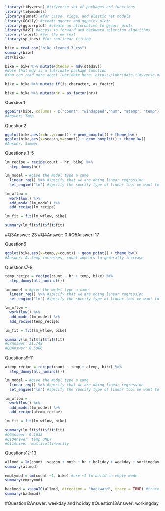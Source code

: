```{r}
library(tidyverse) #tidyverse set of packages and functions
library(tidymodels)
library(glmnet) #for Lasso, ridge, and elastic net models 
library(GGally) #create ggcorr and ggpairs plots
library(ggcorrplot) #create an alternative to ggcorr plots
library(MASS) #access to forward and backward selection algorithms
library(lmtest) #for the dw test
library(splines) #for nonlinear fitting
```

```{r}
bike = read_csv("bike_cleaned-3.csv")
summary(bike)
str(bike)
```

```{r}
bike = bike %>% mutate(dteday = mdy(dteday))
#Note that mdy is a lubridate package function
#You can read more about lubridate here: https://lubridate.tidyverse.org/

bike = bike %>% mutate_if(is.character, as_factor)

bike = bike %>% mutate(hr = as_factor(hr))

```

Question1
```{r}
ggpairs(bike, columns = c("count", "windspeed","hum", "atemp", "temp"))
#Answer: Temp
```

Question2
```{r}
ggplot(bike,aes(x=hr,y=count)) + geom_boxplot() + theme_bw()
ggplot(bike,aes(x=season,y=count)) + geom_boxplot() + theme_bw()
#Answer: Summer
```


Questions 3-5
```{r}
lm_recipe = recipe(count ~ hr, bike) %>%
  step_dummy(hr)

lm_model = #give the model type a name 
  linear_reg() %>% #specify that we are doing linear regression
  set_engine("lm") #specify the specify type of linear tool we want to use 

lm_wflow = 
  workflow() %>% 
  add_model(lm_model) %>% 
  add_recipe(lm_recipe)

lm_fit = fit(lm_wflow, bike)
```

```{r}
summary(lm_fit$fit$fit$fit)
```

#Q3Answer: 23
#Q4Answer: 0
#Q5Answer: 17

Question6
```{r}
ggplot(bike,aes(x=temp,y=count)) + geom_point() + theme_bw()
#Answer: As temp increases, count appears to generally increase
```

Questions7-8
```{r}
temp_recipe = recipe(count ~ hr + temp, bike) %>%
  step_dummy(all_nominal())

lm_model = #give the model type a name 
  linear_reg() %>% #specify that we are doing linear regression
  set_engine("lm") #specify the specify type of linear tool we want to use 

lm_wflow = 
  workflow() %>% 
  add_model(lm_model) %>% 
  add_recipe(temp_recipe)

lm_fit = fit(lm_wflow, bike)
```

```{r}
summary(lm_fit$fit$fit$fit)
#Q7Answer: 31.748
#Q8Answer: 0.5886
```

Questions9-11
```{r}
atemp_recipe = recipe(count ~ temp + atemp, bike) %>%
  step_dummy(all_nominal())

lm_model = #give the model type a name 
  linear_reg() %>% #specify that we are doing linear regression
  set_engine("lm") #specify the specify type of linear tool we want to use 

lm_wflow = 
  workflow() %>% 
  add_model(lm_model) %>% 
  add_recipe(atemp_recipe)

lm_fit = fit(lm_wflow, bike)
```

```{r}
summary(lm_fit$fit$fit$fit)
#Q9Answer: 0.1638
#Q10Answer: temp ONLY
#Q11Answer: multicollinearity
```


Questions12-13
```{r}
allmod = lm(count ~season + mnth + hr + holiday + weekday + workingday + weathersit + temp + atemp + hum + windspeed, bike) #use the ~. to include all predictors rather than typing them all in
summary(allmod)

emptymod = lm(count ~1, bike) #use ~1 to build an empty model 
summary(emptymod)
```
```{r}
backmod = stepAIC(allmod, direction = "backward", trace = TRUE) #trace = TRUE shows how the model is built (which variables are removed)
summary(backmod)
```
#Question12Answer: weekday and holiday
#Question13Answer: workingday
